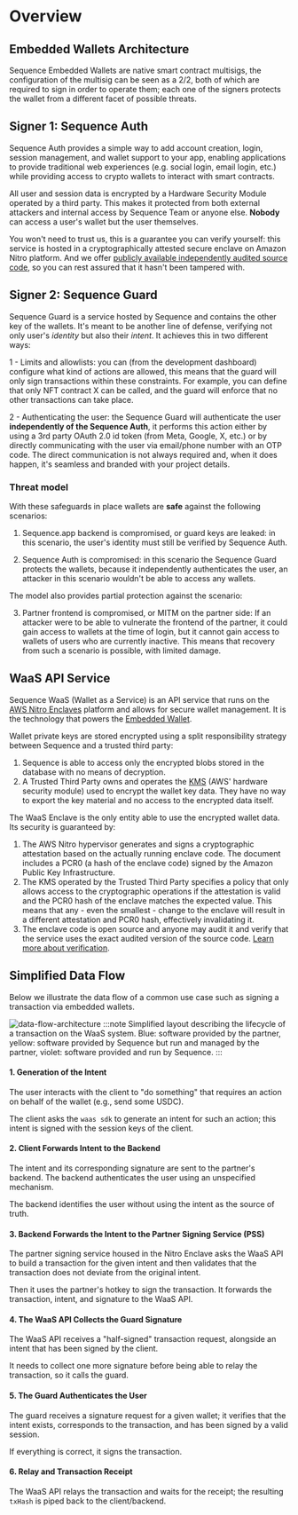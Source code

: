 # Overview


## Embedded Wallets Architecture

Sequence Embedded Wallets are native smart contract multisigs, the configuration of the multisig can be seen as a 2/2, both of which are required to sign in order to operate them; each one of the signers protects the wallet from a different facet of possible threats.

## Signer 1: Sequence Auth

Sequence Auth provides a simple way to add account creation, login, session management, and wallet support to your app, enabling applications to provide traditional web experiences (e.g. social login, email login, etc.) while providing access to crypto wallets to interact with smart contracts.

All user and session data is encrypted by a Hardware Security Module operated by a third party. This makes it protected from both external attackers and internal access by Sequence Team or anyone else. **Nobody** can access a user's wallet but the user themselves.

You won't need to trust us, this is a guarantee you can verify yourself: this service is hosted in a cryptographically attested secure enclave on Amazon Nitro platform. And we offer [publicly available independently audited source code](https://github.com/0xsequence/waas-authenticator), so you can rest assured that it hasn't been tampered with.

## Signer 2: Sequence Guard

Sequence Guard is a service hosted by Sequence and contains the other key of the wallets. It's meant to be another line of defense, verifying not only user's _identity_ but also their _intent_. It achieves this in two different ways:

1 - Limits and allowlists: you can (from the development dashboard) configure what kind of actions are allowed, this means that the guard will only sign transactions within these constraints. For example, you can define that only NFT contract X can be called, and the guard will enforce that no other transactions can take place.

2 - Authenticating the user: the Sequence Guard will authenticate the user **independently of the Sequence Auth**, it performs this action either by using a 3rd party OAuth 2.0 id token (from Meta, Google, X, etc.) or by directly communicating with the user via email/phone number with an OTP code. The direct communication is not always required and, when it does happen, it's seamless and branded with your project details.

### Threat model

With these safeguards in place wallets are **safe** against the following scenarios:

1. Sequence.app backend is compromised, or guard keys are leaked: in this scenario, the user's identity must still be verified by Sequence Auth.

2. Sequence Auth is compromised: in this scenario the Sequence Guard protects the wallets, because it independently authenticates the user, an attacker in this scenario wouldn't be able to access any wallets.

The model also provides partial protection against the scenario:

3. Partner frontend is compromised, or MITM on the partner side: If an attacker were to be able to vulnerate the frontend of the partner, it could gain access to wallets at the time of login, but it cannot gain access to wallets of users who are currently inactive. This means that recovery from such a scenario is possible, with limited damage.

## WaaS API Service

Sequence WaaS (Wallet as a Service) is an API service that runs on the [AWS Nitro Enclaves](https://aws.amazon.com/ec2/nitro/nitro-enclaves/) platform and allows for secure wallet management. It is the technology that powers the [Embedded Wallet](/solutions/wallets/embedded-wallet/overview).

Wallet private keys are stored encrypted using a split responsibility strategy between Sequence and a trusted third party:

1. Sequence is able to access only the encrypted blobs stored in the database with no means of decryption.
2. A Trusted Third Party owns and operates the [KMS](https://aws.amazon.com/kms/) (AWS' hardware security module) used to encrypt the wallet key data. They have no way to export the key material and no access to the encrypted data itself.

The WaaS Enclave is the only entity able to use the encrypted wallet data. Its security is guaranteed by:

1. The AWS Nitro hypervisor generates and signs a cryptographic attestation based on the actually running enclave code. The document includes a PCR0 (a hash of the enclave code) signed by the Amazon Public Key Infrastructure.
2. The KMS operated by the Trusted Third Party specifies a policy that only allows access to the cryptographic operations if the attestation is valid and the PCR0 hash of the enclave matches the expected value. This means that any - even the smallest - change to the enclave will result in a different attestation and PCR0 hash, effectively invalidating it.
3. The enclave code is open source and anyone may audit it and verify that the service uses the exact audited version of the source code. [Learn more about verification](/solutions/wallets/embedded-wallet/implementation-details/enclave-verification).

## Simplified Data Flow
Below we illustrate the data flow of a common use case such as signing a transaction via embedded wallets.

![data-flow-architecture](/img/diagrams/waas/standalone-overview.drawio.svg)
:::note
Simplified layout describing the lifecycle of a transaction on the WaaS system.
Blue: software provided by the partner, yellow: software provided by Sequence but run and managed by the partner, violet: software provided and run by Sequence.
:::

#### 1. Generation of the Intent

The user interacts with the client to "do something" that requires an action on behalf of the wallet (e.g., send some USDC).

The client asks the `waas sdk` to generate an intent for such an action; this intent is signed with the session keys of the client.

#### 2. Client Forwards Intent to the Backend

The intent and its corresponding signature are sent to the partner's backend. The backend authenticates the user using an unspecified mechanism.

The backend identifies the user without using the intent as the source of truth.

#### 3. Backend Forwards the Intent to the Partner Signing Service (PSS)

The partner signing service housed in the Nitro Enclave asks the WaaS API to build a transaction for the given intent and then validates that the transaction does not deviate from the original intent.

Then it uses the partner's hotkey to sign the transaction. It forwards the transaction, intent, and signature to the WaaS API.

#### 4. The WaaS API Collects the Guard Signature

The WaaS API receives a "half-signed" transaction request, alongside an intent that has been signed by the client.

It needs to collect one more signature before being able to relay the transaction, so it calls the guard.

#### 5. The Guard Authenticates the User

The guard receives a signature request for a given wallet; it verifies that the intent exists, corresponds to the transaction, and has been signed by a valid session.

If everything is correct, it signs the transaction.

#### 6. Relay and Transaction Receipt

The WaaS API relays the transaction and waits for the receipt; the resulting `txHash` is piped back to the client/backend.
